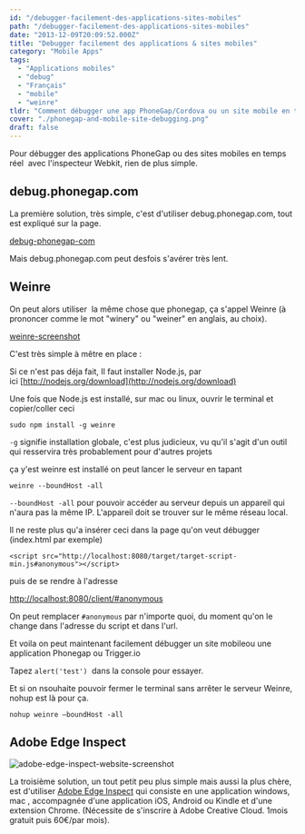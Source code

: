 ```yaml
---
id: "/debugger-facilement-des-applications-sites-mobiles"
path: "/debugger-facilement-des-applications-sites-mobiles"
date: "2013-12-09T20:09:52.000Z"
title: "Debugger facilement des applications & sites mobiles"
category: "Mobile Apps"
tags: 
  - "Applications mobiles"
  - "debug"
  - "Français"
  - "mobile"
  - "weinre"
tldr: "Comment débugger une app PhoneGap/Cordova ou un site mobile en temps réel avec l'inspecteur webkit et Weinre"
cover: "./phonegap-and-mobile-site-debugging.png"
draft: false
---
```


Pour débugger des applications PhoneGap ou des sites mobiles en temps réel  avec l'inspecteur Webkit, rien de plus simple.

## debug.phonegap.com

La première solution, très simple, c'est d'utiliser debug.phonegap.com, tout est expliqué sur la page.

[debug-phonegap-com](./debug-phonegap-com.jpg)

Mais debug.phonegap.com peut desfois s'avérer très lent.

## Weinre

On peut alors utiliser  la même chose que phonegap, ça s'appel Weinre (à prononcer comme le mot "winery" ou "weiner" en anglais, au choix).

[weinre-screenshot](./weinre-screenshot.jpg)

C'est très simple à mêtre en place :

Si ce n'est pas déja fait, Il faut installer Node.js, par ici [http://nodejs.org/download](http://nodejs.org/download)

Une fois que Node.js est installé, sur mac ou linux, ouvrir le terminal et copier/coller ceci

`sudo npm install -g weinre`

`-g` signifie installation globale, c'est plus judicieux, vu qu'il s'agit d'un outil qui resservira très probablement pour d'autres projets

ça y'est weinre est installé on peut lancer le serveur en tapant

`weinre --boundHost -all`

`--boundHost -all` pour pouvoir accéder au serveur depuis un appareil qui n'aura pas la même IP. L'appareil doit se trouver sur le même réseau local.

Il ne reste plus qu'a insérer ceci dans la page qu'on veut débugger (index.html par exemple)

`<script src="http://localhost:8080/target/target-script-min.js#anonymous"></script>`

puis de se rendre à l'adresse

[http://localhost:8080/client/#anonymous](http://localhost:8080/client/#anonymous)

On peut remplacer `#anonymous` par n'importe quoi, du moment qu'on le change dans l'adresse du script et dans l'url.

Et voila on peut maintenant facilement débugger un site mobileou une application Phonegap ou Trigger.io

Tapez `alert('test')`  dans la console pour essayer.

Et si on nsouhaite pouvoir fermer le terminal sans arrêter le serveur Weinre, nohup est là pour ça.

`nohup weinre –boundHost -all`

## Adobe Edge Inspect

![adobe-edge-inspect-website-screenshot](./adobe-edge-inspect-website-screenshot.jpg)

La troisième solution, un tout petit peu plus simple mais aussi la plus chère, est d'utiliser [Adobe Edge Inspect](http://html.adobe.com/fr/edge/inspect/) qui consiste en une application windows, mac , accompagnée d'une application iOS, Android ou Kindle et d'une extension Chrome. (Nécessite de s'inscrire à Adobe Creative Cloud. 1mois gratuit puis 60€/par mois).
